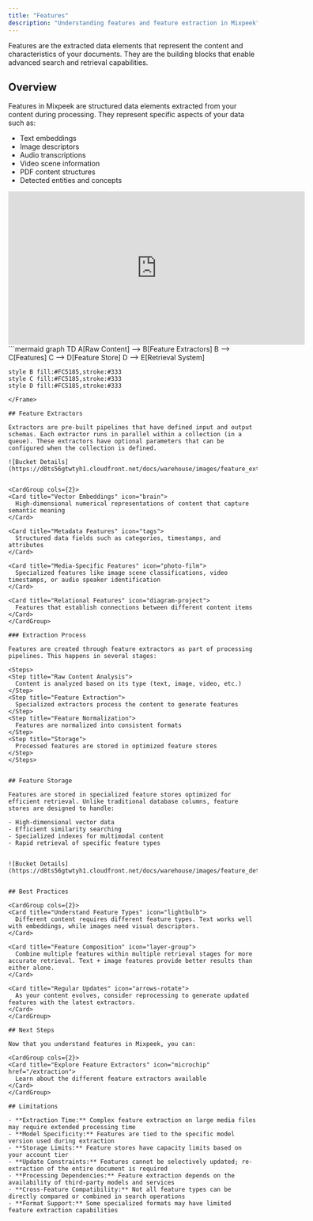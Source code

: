 ```yaml
---
title: "Features"
description: "Understanding features and feature extraction in Mixpeek"
---
```


<Note>
  Features are the extracted data elements that represent the content and characteristics of your documents. They are the building blocks that enable advanced search and retrieval capabilities.
</Note>

## Overview

Features in Mixpeek are structured data elements extracted from your content during processing. They represent specific aspects of your data such as:

- Text embeddings
- Image descriptors
- Audio transcriptions
- Video scene information
- PDF content structures
- Detected entities and concepts


<iframe
  width="600"
  height="310"
  src="https://d8ts56gtwtyh1.cloudfront.net/docs/warehouse/features.mp4"
  title="YouTube video player"
  frameborder="0"
  allow="accelerometer; autoplay; muted"
  allowfullscreen
  autoplay
  muted
></iframe>

<Frame>
  ```mermaid
  graph TD
    A[Raw Content] --> B[Feature Extractors]
    B --> C[Features]
    C --> D[Feature Store]
    D --> E[Retrieval System]
    
    style B fill:#FC5185,stroke:#333
    style C fill:#FC5185,stroke:#333
    style D fill:#FC5185,stroke:#333
  ```
</Frame>

## Feature Extractors

Extractors are pre-built pipelines that have defined input and output schemas. Each extractor runs in parallel within a collection (in a queue). These extractors have optional parameters that can be configured when the collection is defined. 

![Bucket Details](https://d8ts56gtwtyh1.cloudfront.net/docs/warehouse/images/feature_extractor.jpg)


<CardGroup cols={2}>
  <Card title="Vector Embeddings" icon="brain">
    High-dimensional numerical representations of content that capture semantic meaning
  </Card>
  
  <Card title="Metadata Features" icon="tags">
    Structured data fields such as categories, timestamps, and attributes
  </Card>
  
  <Card title="Media-Specific Features" icon="photo-film">
    Specialized features like image scene classifications, video timestamps, or audio speaker identification
  </Card>
  
  <Card title="Relational Features" icon="diagram-project">
    Features that establish connections between different content items
  </Card>
</CardGroup>

### Extraction Process

Features are created through feature extractors as part of processing pipelines. This happens in several stages:

<Steps>
  <Step title="Raw Content Analysis">
    Content is analyzed based on its type (text, image, video, etc.)
  </Step>
  <Step title="Feature Extraction">
    Specialized extractors process the content to generate features
  </Step>
  <Step title="Feature Normalization">
    Features are normalized into consistent formats
  </Step>
  <Step title="Storage">
    Processed features are stored in optimized feature stores
  </Step>
</Steps>


## Feature Storage

Features are stored in specialized feature stores optimized for efficient retrieval. Unlike traditional database columns, feature stores are designed to handle:

- High-dimensional vector data
- Efficient similarity searching
- Specialized indexes for multimodal content
- Rapid retrieval of specific feature types


![Bucket Details](https://d8ts56gtwtyh1.cloudfront.net/docs/warehouse/images/feature_details.jpg)


## Best Practices

<CardGroup cols={2}>
  <Card title="Understand Feature Types" icon="lightbulb">
    Different content requires different feature types. Text works well with embeddings, while images need visual descriptors.
  </Card>
  
  <Card title="Feature Composition" icon="layer-group">
    Combine multiple features within multiple retrieval stages for more accurate retrieval. Text + image features provide better results than either alone.
  </Card>
  
  <Card title="Regular Updates" icon="arrows-rotate">
    As your content evolves, consider reprocessing to generate updated features with the latest extractors.
  </Card>
</CardGroup>

## Next Steps

Now that you understand features in Mixpeek, you can:

<CardGroup cols={2}>
  <Card title="Explore Feature Extractors" icon="microchip" href="/extraction">
    Learn about the different feature extractors available
  </Card>
</CardGroup>

## Limitations

- **Extraction Time:** Complex feature extraction on large media files may require extended processing time
- **Model Specificity:** Features are tied to the specific model version used during extraction
- **Storage Limits:** Feature stores have capacity limits based on your account tier
- **Update Constraints:** Features cannot be selectively updated; re-extraction of the entire document is required
- **Processing Dependencies:** Feature extraction depends on the availability of third-party models and services
- **Cross-Feature Compatibility:** Not all feature types can be directly compared or combined in search operations
- **Format Support:** Some specialized formats may have limited feature extraction capabilities
